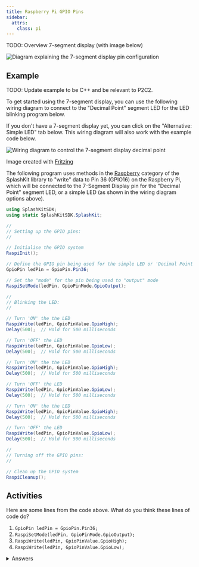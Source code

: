 ```yaml
---
title: Raspberry Pi GPIO Pins
sidebar:
  attrs:
    class: pi
---
```


TODO: Overview 7-segment display (with image below)

![Diagram explaining the 7-segment display pin configuration](./images/7-segment-display-pins-explained.png)

## Example

TODO: Update example to be C++ and be relevant to P2C2.

To get started using the 7-segment display, you can use the following wiring diagram to connect to the "Decimal Point" segment LED for the LED blinking program below.

If you don't have a 7-segment display yet, you can click on the "Alternative: Simple LED" tab below. This wiring diagram will also work with the example code below.

![Wiring diagram to control the 7-segment display decimal point](./images/7-segment-decimal-point-circuit.png)
<div class="caption">Image created with <a href="https://fritzing.org/">Fritzing</a></div>

The following program uses methods in the [Raspberry](https://splashkit.io/api/raspberry/) category of the SplashKit library to "write" data to Pin 36 (GPIO16) on the Raspberry Pi, which will be connected to the 7-Segment Display pin for the "Decimal Point" segment LED, or a simple LED (as shown in the wiring diagram options above).

```cs
using SplashKitSDK;
using static SplashKitSDK.SplashKit;

// 
// Setting up the GPIO pins:
// 

// Initialise the GPIO system
RaspiInit();

// Define the GPIO pin being used for the simple LED or 'Decimal Point' segment LED
GpioPin ledPin = GpioPin.Pin36;

// Set the "mode" for the pin being used to "output" mode
RaspiSetMode(ledPin, GpioPinMode.GpioOutput);

// 
// Blinking the LED:
// 

// Turn 'ON' the the LED
RaspiWrite(ledPin, GpioPinValue.GpioHigh);
Delay(500);  // Hold for 500 milliseconds

// Turn 'OFF' the LED
RaspiWrite(ledPin, GpioPinValue.GpioLow);
Delay(500);  // Hold for 500 milliseconds

// Turn 'ON' the the LED
RaspiWrite(ledPin, GpioPinValue.GpioHigh);
Delay(500);  // Hold for 500 milliseconds

// Turn 'OFF' the LED
RaspiWrite(ledPin, GpioPinValue.GpioLow);
Delay(500);  // Hold for 500 milliseconds

// Turn 'ON' the the LED
RaspiWrite(ledPin, GpioPinValue.GpioHigh);
Delay(500);  // Hold for 500 milliseconds

// Turn 'OFF' the LED
RaspiWrite(ledPin, GpioPinValue.GpioLow);
Delay(500);  // Hold for 500 milliseconds

// 
// Turning off the GPIO pins:
// 

// Clean up the GPIO system
RaspiCleanup();
```

## Activities

Here are some lines from the code above. What do you think these lines of code do?

1. `GpioPin ledPin = GpioPin.Pin36;`
2. `RaspiSetMode(ledPin, GpioPinMode.GpioOutput);`
3. `RaspiWrite(ledPin, GpioPinValue.GpioHigh);`
4. `RaspiWrite(ledPin, GpioPinValue.GpioLow);`

<details>
  <summary role="button">Answers</summary>
  <ul>
    <li><strong>1: </strong><code>GpioPin ledPin = GpioPin.Pin36;</code> creates a GpioPin variable named ledPin, and assigns it the value of pin 36.</li>
    <li><strong>2: </strong><code>RaspiSetMode(ledPin, GpioPinMode.GpioOutput);</code> sets the LED pin to output mode to allow data to be written to pin 36.</li>
    <li><strong>3: </strong><code>RaspiWrite(ledPin, GpioPinValue.GpioHigh);</code> turns the LED "on" by writing a digital high (1) value to pin 36.</li>
    <li><strong>4: </strong><code>RaspiWrite(ledPin, GpioPinValue.GpioLow);</code> turns the LED "off" by writing a digital low (0) value to pin 36.</li>
  </ul>
</details>
